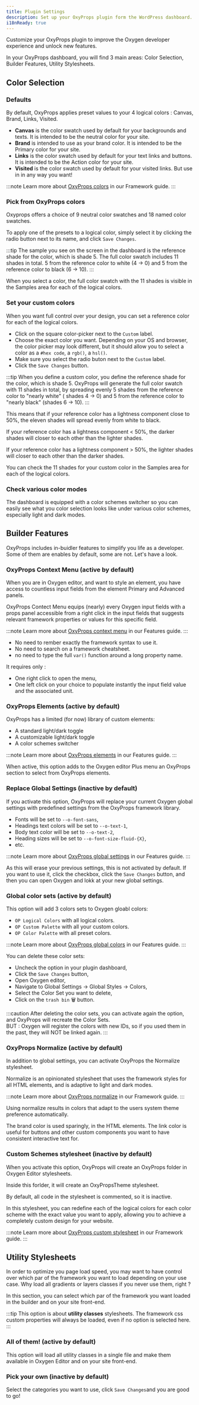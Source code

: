 ```yaml
---
title: Plugin Settings
description: Set up your OxyProps plugin form the WordPress dashboard.
i18nReady: true
---
```


Customize your OxyProps plugin to improve the Oxygen developer experience and unlock new features.

In your OxyProps dashboard, you will find 3 main areas: Color Selection, Builder Features, Utility Stylesheets.

## Color Selection

### Defaults

By default, OxyProps applies preset values to your 4 logical colors : Canvas, Brand, Links, Visited.

- **Canvas** is the color swatch used by default for your backgrounds and texts. It is intended to be the neutral color for your site.
- **Brand** is intended to use as your brand color. It is intended to be the Primary color for your site.
- **Links** is the color swatch used by default for your text links and buttons. It is intended to be the Action color for your site.
- **Visited** is the color swatch used by default for your visited links. But use in in any way you want!

:::note
Learn more about [OxyProps colors](/en/framework/colors/) in our Framework guide.
:::

### Pick from OxyProps colors

Oxyprops offers a choice of 9 neutral color swatches and 18 named color swatches.

To apply one of the presets to a logical color, simply select it by clicking the radio button next to its name, and click `Save Changes`.

:::tip
The sample you see on the screen in the dashboard is the reference shade for the color, which is shade 5. The full color swatch includes 11 shades in total. 5 from the reference color to white (4 -> 0) and 5 from the reference color to black (6 -> 10).
:::

When you select a color, the full color swatch with the 11 shades is visible in the Samples area for each of the logical colors.

### Set your custom colors

When you want full control over your design, you can set a reference color for each of the logical colors.

- Click on the square color-picker next to the `Custom` label.
- Choose the exact color you want. Depending on your OS and browser, the color picker may look different, but it should allow you to select a color as a `#hex code`, a `rgb()`, a `hsl()`.
- Make sure you select the radio buton next to the `Custom` label.
- Click the `Save Changes` button.

:::tip
When you define a custom color, you define the reference shade for the color, which is shade 5. OxyProps will generate the full color swatch with 11 shades in total, by spreading evenly 5 shades from the reference color to "nearly white" ( shades 4 -> 0) and 5 from the reference color to "nearly black" (shades 6 -> 10).
:::

This means that if your reference color has a lightness component close to 50%, the eleven shades will spread evenly from white to black.

If your reference color has a lightness component < 50%, the darker shades will closer to each other than the lighter shades.

If your reference color has a lightness component > 50%, the lighter shades will closer to each other than the darker shades.

You can check the 11 shades for your custom color in the Samples area for each of the logical colors.

### Check various color modes

The dashboard is equipped with a color schemes switcher so you can easily see what you color selection looks like under various color schemes, especially light and dark modes.

## Builder Features

OxyProps includes in-buidler features to simplify you life as a developer. Some of them are enables by default, some are not. Let's have a look.

### OxyProps Context Menu (active by default)

When you are in Oxygen editor, and want to style an element, you have access to countless input fields from the element Primary and Advanced panels.

OxyProps Contect Menu equips (nearly) every Oxygen input fields with a props panel accessible from a right click in the input fields that suggests relevant framework properties or values for this specific field.

:::note
Learn more about [OxyProps context menu](/en/features/context-menu/) in our Features guide.
:::

- No need to rember exactly the framework syntax to use it.
- No need to search on a framework cheatsheet.
- no need to type the full `var()` function around a long property name.

It requires only :
- One right click to open the menu,
- One left click on your choice to populate instantly the input field value and the associated unit.

### OxyProps Elements (active by default)

OxyProps has a limited (for now) library of custom elements:
- A standard light/dark toggle
- A customizable light/dark toggle
- A color schemes switcher

:::note
Learn more about [OxyProps elements](/en/features/custom-elements/) in our Features guide.
:::

When active, this option adds to the Oxygen editor Plus menu an OxyProps section to select from OxyProps elements.

### Replace Global Settings (inactive by default)

If you activate this option, OxyProps will replace your current Oxygen global settings with predefined settings from the OxyProps framework library.
- Fonts will be set to `--o-font-sans`,
- Headings text colors will be set to `--o-text-1`,
- Body text color will be set to `--o-text-2`,
- Heading sizes will be set to `--o-font-size-fluid-{X}`,
- etc.

:::note
Learn more about [OxyProps global settings](/en/features/global-settings/) in our Features guide.
:::

As this will erase your previous settings, this is not activated by default. If you want to use it, click the checkbox, click the `Save Changes` button, and then you can open Oxygen and lokk at your new global settings.

### Global color sets (active by default)

This option will add 3 colors sets to Oxygen gloabl colors:
- `OP Logical Colors` with all logical colors.
- `OP Custom Palette` with all your custom colors.
- `OP Color Palette` with all preset colors.

:::note
Learn more about [OxyProps global colors](/en/features/global-colors/) in our Features guide.
:::

You can delete these color sets:
- Uncheck the option in your plugin dashboard,
- Click the `Save Changes` button,
- Open Oxygen editor,
- Navigate to Global Settings -> Global Styles -> Colors,
- Select the Color Set you want to delete,
- Click on the `trash bin` 🗑 button.

:::caution
After deleting the color sets, you can activate again the option, and OxyProps will recreate the Color Sets.  
BUT : Oxygen will register the colors with new IDs, so if you used them in the past, they will NOT be linked again.
:::

### OxyProps Normalize (active by default)

In addition to global settings, you can activate OxyProps the Normalize stylesheet.

Normalize is an opinionated stylesheet that uses the framework styles for all HTML elements, and is adaptive to light and dark modes.

:::note
Learn more about [OxyProps normalize](/en/framework/normalize/) in our Framework guide.
:::

Using normalize results in colors that adapt to the users system theme preference automatically.

The brand color is used sparingly, in the HTML elements. The link color is useful for buttons and other custom components you want to have consistent interactive text for.

### Custom Schemes stylesheet (inactive by default)

When you activate this option, OxyProps will create an OxyProps folder in Oxygen Editor stylesheets.

Inside this forlder, it will create an OxyPropsTheme stylesheet.

By default, all code in the stylesheet is commented, so it is inactive.

In this stylesheet, you can redefine each of the logical colors for each color scheme with the exact value you want to apply, allowing you to achieve a completely custom design for your website.

:::note
Learn more about [OxyProps custom stylesheet](/en/features/stylesheets/) in our Framework guide.
:::

## Utility Stylesheets

In order to optimize you page load speed, you may want to have control over which par of the framework you want to load depending on your use case. Why load all gradients or layers classes if you never use them, right ?

In this section, you can select which par of the framework you want loaded in the builder and on your site front-end.

:::tip
This option is about **utility classes** stylesheets. The framework css custom properties will always be loaded, even if no option is selected here.
:::

### All of them! (active by default)

This option will load all utility classes in a single file and make them available in Oxygen Editor and on your site front-end.

### Pick your own (inactive by default)

Select the categories you want to use, click `Save Changes`and you are good to go!